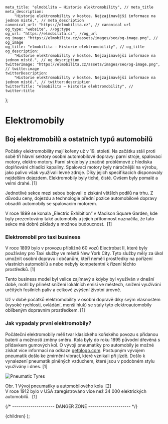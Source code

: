 
	meta_title: "elmobilita – Historie elektromobility", // meta_title
	meta_description:
		"Historie elektromobility v kostce. Nejzajímavější informace na jednom místě.", // meta_description
	canonical_url: "https://elmobilita.cz", // canonical url
	og_type: "website", //og:type
	og_url: "https://elmobilita.cz", //og_url
	og_image: "https://elmobilita.cz/assets/images/seo/og-image.png", // og_image
	og_title: "elmobilita – Historie elektromobility", // og_title
	og_description:
		"Historie elektromobility v kostce. Nejzajímavější informace na jednom místě.", // og_description
	twitterImage: "https://elmobilita.cz/assets/images/seo/og-image.png", // twitte:image
	twitterDescription:
		"Historie elektromobility v kostce. Nejzajímavější informace na jednom místě.", // twitter:description
	twitterTitle: "elmobilita – Historie elektromobility", // twitter:title
};

# Elektromobily

## Boj elektromobilů a ostatních typů automobilů

Počátky elektromobility mají kořeny už v 19. století. Na začátku stáli proti sobě tři hlavní sektory osobní automobilové dopravy: parní stroje, spalovací motory, elektro motory.
Parní stroje byly značně problémové z hlediska doplňování chladící kapaliny. Spalovací motory byly náročnější na výrobu, jako palivo však využívali levné zdroje. Díky jejich specifikacích disponovaly nejdelším dojezdem. Elektromobily byly tiché, čisté. Ovšem byly pomalé a velmi drahé.&nbsp;<Citation href="/zdroje#anderson-electric-and-hybrid-cars">[1]</Citation>

Jednotlivé sekce mezi sebou bojovali o získání větších podílů na trhu. Z důvodu ceny, dojezdu a technologie přední pozice automobilové dopravy obsadili automobily se spalovacím motorem.

<Fact header="Zajímavost" color="primary" description="obecné">
	V roce 1899 se konala „Electric Exhibition“ v Madison Square Garden, kde byly
	prezentovány také automobily a jejich přítomnost naznačila, že tato sekce má
	dobré základy a možnou budoucnost.&nbsp;
	<Citation href="/zdroje#anderson-electric-and-hybrid-cars">[1]</Citation>
</Fact>

### Elektromobil pro taxi business

V roce 1899 bylo v provozu přibližně 60 vozů Electrobat II, které byly používány pro Taxi služby ve městě New York City. Tyto služby měly za úkol umožnit osobní dopravu i občanům, kteří neměli prostředky na pořízení vlastních automobilů a nebo nebyly kompetentní k řízení těchto prostředků.&nbsp;<Citation href="/zdroje#anderson-electric-and-hybrid-cars">[1]</Citation>

Tento business model byl velice zajímavý a kdyby byl využíván v dnešní době, mohl by přinést snížení lokálních emisí ve městech, snížení využívání určitých fosilních paliv a celkové zvýšení životní úrovně.

Už v době počátků elektromobility v osobní dopravě díky svým vlasnostem (vysoké rychlosti, ovládání, menší hluk) se staly tyto elektroautomobily oblíbeným dopravním prostředkem.&nbsp;<Citation href="/zdroje#anderson-electric-and-hybrid-cars">[1]</Citation>

### Jak vypadaly první elektromobily?

Počáteční elektromobily měli tvar klasického koňského povozu s přidanou baterií a možností změny směru. Kola byly do roku 1895 původní dřevěná s přídavkem gumových kol. O vývoji pneumatiky pro automobily je možné získat více informací na odkaze [getblogo.com](https://getblogo.com/car-tire-history/). Postupným vývojem pneumatik došlo ke zmírnění vibrací, které vznikali při jízdě. Došlo k vynalezení pneumatik plněných vzduchem, které jsou v podobném stylu využívány i dnes.&nbsp;<Citation href="/zdroje#anderson-electric-and-hybrid-cars">[1]</Citation>

![Pneumatic Tyres](/assets/images/elektroautomobil/tyre.webp)

<figcaption>
	Obr. 1 Vývoj pneumatiky a automobilového kola&nbsp;
	<Citation href="/zdroje#getblogo-car-tire-history">[2]</Citation>
</figcaption>

<Fact header="Zajímavost" color="primary" description="statistika">
	V roce 1912 bylo v USA zaregistrováno více než 34 000 elektrických
	automobilů.&nbsp;
	<Citation href="/zdroje#anderson-electric-and-hybrid-cars">[1]</Citation>
</Fact>

{/* --------------------- DANGER ZONE --------------------- */}

<DefaultLayout metaData={metaData}>
	<MDXProvider
		components={{
			h2: H2,
			h3: H3,
			h4: H4,
			h6: H5,
			h5: H6,
		}}
	>
		<Post>{children}</Post>
	</MDXProvider>
</DefaultLayout>
);
